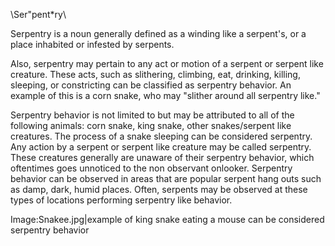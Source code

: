 {{Move to Wiktionary}}
{{sources}}
{{wikify}}
\Ser"pent*ry\

Serpentry is a noun generally defined as a winding like a serpent's, or a place inhabited or infested by serpents.

Also, serpentry may pertain to any act or motion of a serpent or serpent like creature. These acts, such as slithering, climbing, eat, drinking, killing, sleeping, or constricting can be classified as serpentry behavior. An example of this is a corn snake, who may "slither around all serpentry like."

Serpentry behavior is not limited to but may be attributed to all of the following animals: corn snake, king snake, other snakes/serpent like creatures.  The process of a snake sleeping can be considered serpentry.  Any action by a serpent or serpent like creature may be called serpentry.  These creatures generally are unaware of their serpentry behavior, which oftentimes goes unnoticed to the non observant onlooker.  Serpentry behavior can be observed in areas that are popular serpent hang outs such as damp, dark, humid places.  Often, serpents may be observed at these types of locations performing serpentry like behavior.

<gallery>
Image:Snakee.jpg|example of king snake eating a mouse can be considered serpentry behavior
</gallery>